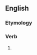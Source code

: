 ==English==

===Etymology===
{{suffix|en|hurt|eth}}

===Verb===
{{head|en|verb form}}

# {{en-archaic third-person singular of|hurt}}